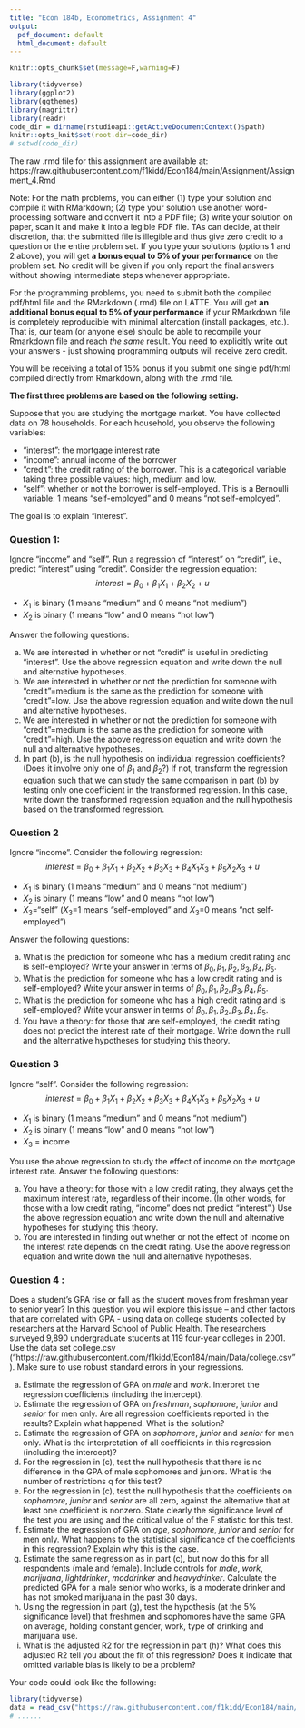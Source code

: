 ---
title: "Econ 184b, Econometrics, Assignment 4"
output:
  pdf_document: default
  html_document: default
---

```{r,echo=F}
knitr::opts_chunk$set(message=F,warning=F)
```

```{r,echo=F,message=FALSE}
library(tidyverse)
library(ggplot2)
library(ggthemes)
library(magrittr)
library(readr)
code_dir = dirname(rstudioapi::getActiveDocumentContext()$path)
knitr::opts_knit$set(root.dir=code_dir)
# setwd(code_dir)
```


The raw .rmd file for this assignment are available at: https://raw.githubusercontent.com/f1kidd/Econ184/main/Assignment/Assignment_4.Rmd

Note: For the math problems, you can either (1) type your solution and compile it with RMarkdown; (2) type your solution use another word-processing software and convert it into a PDF file; (3) write your solution on paper, scan it and make it into a legible PDF file. TAs can decide, at their discretion, that the submitted file is illegible and thus give zero credit to a question or the entire problem set. If you type your solutions (options 1 and 2 above), you will get **a bonus equal to 5% of your performance** on the problem set. No credit will be given if you only report the final answers without showing intermediate steps whenever appropriate. 

For the programming problems, you need to submit both the compiled pdf/html file and the RMarkdown (.rmd) file on LATTE. You will get **an additional bonus equal to 5% of your performance** if your RMarkdown file is completely reproducible with minimal altercation (install packages, etc.). That is, our team (or anyone else) should be able to recompile your Rmarkdown file and reach *the same* result. You need to explicitly write out your answers - just showing programming outputs will receive zero credit. 

You will be receiving a total of 15% bonus if you submit one single pdf/html compiled directly from Rmarkdown, along with the .rmd file. 

**The first three problems are based on the following setting.**

Suppose that you are studying the mortgage market. You have collected data on 78 households. For each household, you observe the following variables:

* "interest": the mortgage interest rate
* "income": annual income of the borrower
* "credit": the credit rating of the borrower. This is a categorical variable taking three possible values: high, medium and low.
* "self": whether or not the borrower is self-employed. This is a Bernoulli variable: 1 means "self-employed" and 0 means "not self-employed".

The goal is to explain "interest".

### Question 1:
Ignore "income" and "self". Run a regression of "interest" on "credit", i.e., predict "interest" using "credit". Consider the regression equation: $$interest = \beta_0 + \beta_1 X_1 + \beta_2 X_2 + u$$

* $X_1$ is binary (1 means "medium" and 0 means "not medium")
* $X_2$ is binary (1 means "low" and 0 means "not low")

Answer the following questions:

a. We are interested in whether or not "credit" is useful in predicting "interest". Use the above regression equation and write down the null and alternative hypotheses.
b. We are interested in whether or not the prediction for someone with "credit"=medium is the same as the prediction for someone with "credit"=low. Use the above regression equation and write down the null and alternative hypotheses.
c. We are interested in whether or not the prediction for someone with "credit"=medium is the same as the prediction for someone with "credit"=high. Use the above regression equation and write down the null and alternative hypotheses.
d. In part (b), is the null hypothesis on individual regression coefficients? (Does it involve only one of $\beta_1$ and $\beta_2$?) If not, transform the regression equation such that we can study the same comparison in part (b) by testing only one coefficient in the transformed regression. In this case, write down the transformed regression equation and the null hypothesis based on the transformed regression.

### Question 2

Ignore "income". Consider the following regression: $$interest = \beta_0 + \beta_1 X_1 + \beta_2 X_2 + \beta_3 X_3 + \beta_4 X_1X_3 + \beta_5 X_2X_3 + u$$

* $X_1$ is binary (1 means "medium" and 0 means "not medium")
* $X_2$ is binary (1 means "low" and 0 means "not low")
* $X_3$="self" ($X_3$=1 means "self-employed" and $X_3$=0 means "not self-employed")

Answer the following questions: 

a. What is the prediction for someone who has a medium credit rating and is self-employed? Write your answer in terms of $\beta_0,\beta_1,\beta_2,\beta_3,\beta_4,\beta_5$.
b. What is the prediction for someone who has a low credit rating and is self-employed? Write your answer in terms of $\beta_0,\beta_1,\beta_2,\beta_3,\beta_4,\beta_5$.
c. What is the prediction for someone who has a high credit rating and is self-employed? Write your answer in terms of $\beta_0,\beta_1,\beta_2,\beta_3,\beta_4,\beta_5$.
d. You have a theory: for those that are self-employed, the credit rating does not predict the interest rate of their mortgage. Write down the null and the alternative hypotheses for studying this theory.

### Question 3

Ignore "self". Consider the following regression: $$interest = \beta_0 + \beta_1 X_1 + \beta_2 X_2 + \beta_3 X_3 + \beta_4 X_1X_3 + \beta_5 X_2X_3 + u$$

* $X_1$ is binary (1 means "medium" and 0 means "not medium")
* $X_2$ is binary (1 means "low" and 0 means "not low")
* $X_3$ = income

You use the above regression to study the effect of income on the mortgage interest rate. Answer the following questions: 

a. You have a theory: for those with a low credit rating, they always get the maximum interest rate, regardless of their income. (In other words, for those with a low credit rating, "income" does not predict "interest".) Use the above regression equation and write down the null and alternative hypotheses for studying this theory.
b. You are interested in finding out whether or not the effect of income on the interest rate depends on the credit rating. Use the above regression equation and write down the null and alternative hypotheses.

### Question 4 :

Does a student’s GPA rise or fall as the student moves from freshman year to senior year? In this question you will explore this issue – and other factors that are correlated with GPA - using data on college students collected by researchers at the Harvard School of Public Health. The researchers surveyed 9,890 undergraduate students at 119 four-year colleges in 2001. Use the data set college.csv ("https://raw.githubusercontent.com/f1kidd/Econ184/main/Data/college.csv"). Make sure to use robust standard errors in your regressions.

a. Estimate the regression of GPA on *male* and *work*. Interpret the regression coefficients (including the intercept). 
b. Estimate the regression of GPA on *freshman*, *sophomore*, *junior* and *senior* for men only. Are all regression coefficients reported in the results? Explain what happened. What is the solution?
c. Estimate the regression of GPA on *sophomore*, *junior* and *senior* for men only. What is the interpretation of all coefficients in this regression (including the intercept)?
d. For the regression in (c), test the null hypothesis that there is no difference in the GPA of male sophomores and juniors. What is the number of restrictions q for this test?
e. For the regression in (c), test the null hypothesis that the coefficients on *sophomore*, *junior* and *senior* are all zero, against the alternative that at least one coefficient is nonzero. State clearly the significance level of the test you are using and the critical value of the F statistic for this test.
f. Estimate the regression of GPA on *age*, *sophomore*, *junior* and *senior* for men only. What happens to the statistical significance of the coefficients in this regression? Explain why this is the case. 
g. Estimate the same regression as in part (c), but now do this for all respondents (male and female). Include controls for *male*, *work*, *marijuana*, *lightdrinker*, *moddrinker* and *heavydrinker*. Calculate the predicted GPA for a male senior who works, is a moderate drinker and has not smoked marijuana in the past 30 days.
h. Using the regression in part (g), test the hypothesis (at the 5% significance level) that freshmen and sophomores have the same GPA on average, holding constant gender, work, type of drinking and marijuana use.
i. What is the adjusted R2 for the regression in part (h)? What does this adjusted R2 tell you about the fit of this regression? Does it indicate that omitted variable bias is likely to be a problem?

Your code could look like the following:

```{r}
library(tidyverse)
data = read_csv("https://raw.githubusercontent.com/f1kidd/Econ184/main/Data/college.csv")
# ......
```
